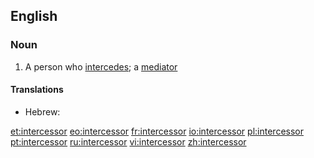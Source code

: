 ==English==

===Noun===
{{en-noun}}

# A person who [[intercede]]s; a [[mediator]]

====Translations====
{{trans-top|one who intercedes}}
* Hebrew: {{t|he|שתדלן|m|tr=sh'tadlan}} <!---can someone check the romanisation?-->
{{trans-mid}}
{{trans-bottom}}

[[et:intercessor]]
[[eo:intercessor]]
[[fr:intercessor]]
[[io:intercessor]]
[[pl:intercessor]]
[[pt:intercessor]]
[[ru:intercessor]]
[[vi:intercessor]]
[[zh:intercessor]]